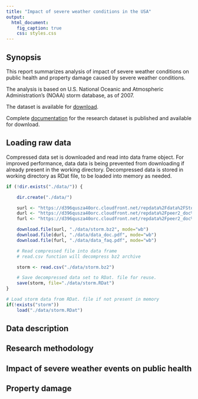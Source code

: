 ---
title: "Impact of severe weather conditions in the USA"
output:
  html_document:
    fig_caption: true
    css: styles.css
---

## Synopsis
This report summarizes analysis of impact of severe weather conditions on public
health and property damage caused by severe weather conditions.

The analysis is based on U.S. National Oceanic and Atmospheric Administration's (NOAA) storm database, as of 2007.

The dataset is available for [download](https://d396qusza40orc.cloudfront.net/repdata%2Fdata%2FStormData.csv.bz2). 

Complete [documentation](https://d396qusza40orc.cloudfront.net/repdata%2Fpeer2_doc%2Fpd01016005curr.pdf) for the research dataset is published and available for download.

## Loading raw data
Compressed data set is downloaded and read into data frame object. For improved performance, data data is being prevented from downloading if already present in the working directory. Decompressed data is stored in working directory as RDat file, to be loaded into memory as needed. 

```{r}
if (!dir.exists("./data/")) {

    dir.create("./data/")

    surl <- "https://d396qusza40orc.cloudfront.net/repdata%2Fdata%2FStormData.csv.bz2"
    durl <- "https://d396qusza40orc.cloudfront.net/repdata%2Fpeer2_doc%2Fpd01016005curr.pdf"
    furl <- "https://d396qusza40orc.cloudfront.net/repdata%2Fpeer2_doc%2FNCDC%20Storm%20Events-FAQ%20Page.pdf"

    download.file(surl, "./data/storm.bz2", mode="wb")
    download.file(durl, "./data/data_doc.pdf", mode="wb")
    download.file(furl, "./data/data_faq.pdf", mode="wb")

    # Read compressed file into data frame
    # read.csv function will decompress bz2 archive

    storm <- read.csv("./data/storm.bz2")

    # Save decompressed data set to RDat. file for reuse.
    save(storm, file="./data/storm.RDat")
}

# Load storm data from RDat. file if not present in memory
if(!exists("storm")) 
    load("./data/storm.RDat")
```
## Data description

## Research methodology


## Impact of severe weather events on public health 

## Property damage  
